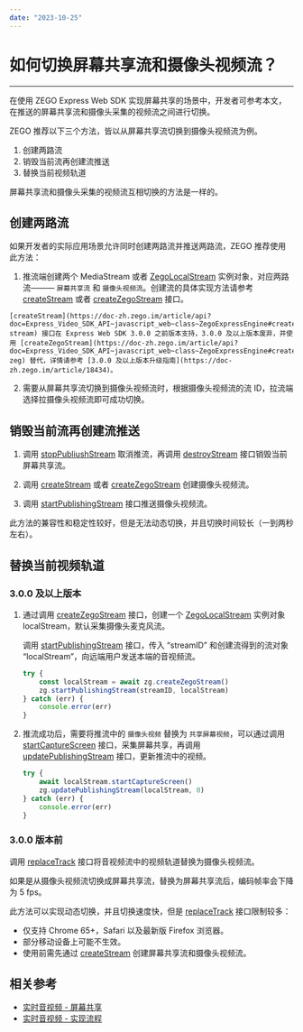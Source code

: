 ```yaml
---
date: "2023-10-25"
---
```

# 如何切换屏幕共享流和摄像头视频流？

- - - -

在使用 ZEGO Express Web SDK 实现屏幕共享的场景中，开发者可参考本文，在推送的屏幕共享流和摄像头采集的视频流之间进行切换。

ZEGO 推荐以下三个方法，皆以从屏幕共享流切换到摄像头视频流为例。

1. 创建两路流
2. 销毁当前流再创建流推送
3. 替换当前视频轨道

<Note title="说明">


屏幕共享流和摄像头采集的视频流互相切换的方法是一样的。

</Note>




## 创建两路流

如果开发者的实际应用场景允许同时创建两路流并推送两路流，ZEGO 推荐使用此方法：

1. 推流端创建两个 MediaStream 或者 [ZegoLocalStream](https://doc-zh.zego.im/article/api?doc=Express_Video_SDK_API~javascript_web~class~ZegoLocalStream) 实例对象，对应两路流——— `屏幕共享流` 和 `摄像头视频流`。创建流的具体实现方法请参考 [createStream](https://doc-zh.zego.im/article/api?doc=Express_Video_SDK_API~javascript_web~class~ZegoExpressEngine#create-stream) 或者 [createZegoStream](https://doc-zh.zego.im/article/api?doc=Express_Video_SDK_API~javascript_web~class~ZegoExpressEngine#create-zego-stream) 接口。

<Note title="说明">


    [createStream](https://doc-zh.zego.im/article/api?doc=Express_Video_SDK_API~javascript_web~class~ZegoExpressEngine#create-stream) 接口在 Express Web SDK 3.0.0 之前版本支持，3.0.0 及以上版本废弃，并使用 [createZegoStream](https://doc-zh.zego.im/article/api?doc=Express_Video_SDK_API~javascript_web~class~ZegoExpressEngine#create-zeg) 替代，详情请参考 [3.0.0 及以上版本升级指南](https://doc-zh.zego.im/article/18434)。
    
</Note>



2. 需要从屏幕共享流切换到摄像头视频流时，根据摄像头视频流的流 ID，拉流端选择拉摄像头视频流即可成功切换。

## 销毁当前流再创建流推送

1. 调用 [stopPubliushStream](https://doc-zh.zego.im/article/api?doc=Express_Video_SDK_API~javascript_web~class~ZegoExpressEngine#stop-publishing-stream) 取消推流，再调用 [destroyStream](https://doc-zh.zego.im/article/api?doc=Express_Video_SDK_API~javascript_web~class~ZegoExpressEngine#destroy-stream) 接口销毁当前屏幕共享流。

2. 调用 [createStream](https://doc-zh.zego.im/article/api?doc=Express_Video_SDK_API~javascript_web~class~ZegoExpressEngine#create-stream) 或者 [createZegoStream](https://doc-zh.zego.im/article/api?doc=Express_Video_SDK_API~javascript_web~class~ZegoExpressEngine#create-zego-stream) 创建摄像头视频流。

3. 调用 [startPublishingStream](https://doc-zh.zego.im/article/api?doc=Express_Video_SDK_API~javascript_web~class~ZegoExpressEngine#start-publishing-stream) 接口推送摄像头视频流。

此方法的兼容性和稳定性较好，但是无法动态切换，并且切换时间较长（一到两秒左右）。

## 替换当前视频轨道

### 3.0.0 及以上版本

1. 通过调用 [createZegoStream](https://doc-zh.zego.im/article/api?doc=Express_Video_SDK_API~javascript_web~class~ZegoExpressEngine#create-zego-stream) 接口，创建一个 [ZegoLocalStream](https://doc-zh.zego.im/article/api?doc=Express_Video_SDK_API~javascript_web~class~ZegoLocalStream) 实例对象 localStream，默认采集摄像头麦克风流。

    调用 [startPublishingStream](https://doc-zh.zego.im/article/api?doc=Express_Video_SDK_API~javascript_web~class~ZegoExpressEngine#start-publishing-stream) 接口，传入 “streamID” 和创建流得到的流对象 “localStream”，向远端用户发送本端的音视频流。

    ```js
    try {
        const localStream = await zg.createZegoStream()
        zg.startPublishingStream(streamID, localStream)
    } catch (err) {
        console.error(err)
    }
    ```

2. 推流成功后，需要将推流中的 `摄像头视频` 替换为 `共享屏幕视频`，可以通过调用 [startCaptureScreen](https://doc-zh.zego.im/article/api?doc=Express_Video_SDK_API~javascript_web~class~ZegoLocalStream#start-capture-screen) 接口，采集屏幕共享，再调用 [updatePublishingStream](https://doc-zh.zego.im/article/api?doc=Express_Video_SDK_API~javascript_web~class~ZegoExpressEngine#update-publishing-stream) 接口，更新推流中的视频。

    ```js
    try {
        await localStream.startCaptureScreen()
        zg.updatePublishingStream(localStream, 0)
    } catch (err) {
        console.error(err)
    }
    ```

### 3.0.0 版本前

调用 [replaceTrack](https://doc-zh.zego.im/article/api?doc=Express_Video_SDK_API~javascript_web~class~ZegoExpressEngine#replace-track) 接口将音视频流中的视频轨道替换为摄像头视频流。

<Warning title="注意">


如果是从摄像头视频流切换成屏幕共享流，替换为屏幕共享流后，编码帧率会下降为 5 fps。

</Warning>




此方法可以实现动态切换，并且切换速度快，但是 [replaceTrack](https://doc-zh.zego.im/article/api?doc=Express_Video_SDK_API~javascript_web~class~ZegoExpressEngine#replace-track) 接口限制较多：

- 仅支持 Chrome 65+，Safari 以及最新版 Firefox 浏览器。
- 部分移动设备上可能不生效。
- 使用前需先通过 [createStream](https://doc-zh.zego.im/article/api?doc=Express_Video_SDK_API~javascript_web~class~ZegoExpressEngine#create-stream) 创建屏幕共享流和摄像头视频流。


## 相关参考

- [实时音视频 - 屏幕共享](https://doc-zh.zego.im/article/6301)
- [实时音视频 - 实现流程](https://doc-zh.zego.im/article/7638)
